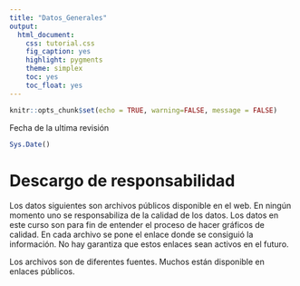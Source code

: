 ```yaml
---
title: "Datos_Generales"
output:
  html_document:
    css: tutorial.css
    fig_caption: yes
    highlight: pygments
    theme: simplex
    toc: yes
    toc_float: yes
---
```


```r
knitr::opts_chunk$set(echo = TRUE, warning=FALSE, message = FALSE)
```

Fecha de la ultima revisión
```r

Sys.Date()
```


# Descargo de responsabilidad

Los datos siguientes son archivos públicos disponible en el web. En ningún momento uno se responsabiliza de la calidad de los datos.  Los datos en este curso son para fin de entender el proceso de hacer gráficos de calidad.   En cada archivo se pone el enlace donde se consiguió la información.  No hay garantiza que estos enlaces sean activos en el futuro. 


Los archivos son de diferentes fuentes.  Muchos están disponible en enlaces públicos.



